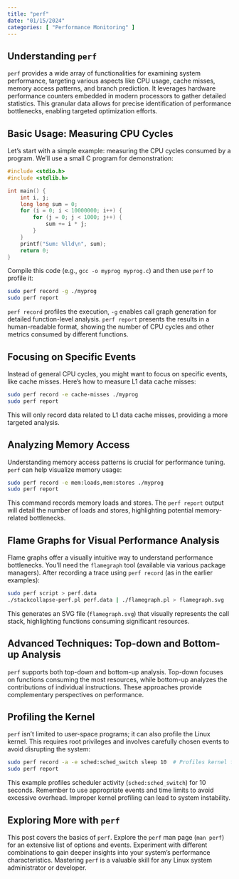 ```yaml
---
title: "perf"
date: "01/15/2024"
categories: [ "Performance Monitoring" ]
---
```

## Understanding `perf`

`perf` provides a wide array of functionalities for examining system performance, targeting various aspects like CPU usage, cache misses, memory access patterns, and branch prediction. It leverages hardware performance counters embedded in modern processors to gather detailed statistics.  This granular data allows for precise identification of performance bottlenecks, enabling targeted optimization efforts.


## Basic Usage: Measuring CPU Cycles

Let's start with a simple example: measuring the CPU cycles consumed by a program. We'll use a small C program for demonstration:

```c
#include <stdio.h>
#include <stdlib.h>

int main() {
    int i, j;
    long long sum = 0;
    for (i = 0; i < 10000000; i++) {
        for (j = 0; j < 1000; j++) {
            sum += i * j;
        }
    }
    printf("Sum: %lld\n", sum);
    return 0;
}
```

Compile this code (e.g., `gcc -o myprog myprog.c`) and then use `perf` to profile it:

```bash
sudo perf record -g ./myprog
sudo perf report
```

`perf record` profiles the execution,  `-g` enables call graph generation for detailed function-level analysis. `perf report` presents the results in a human-readable format, showing the number of CPU cycles and other metrics consumed by different functions.


## Focusing on Specific Events

Instead of general CPU cycles, you might want to focus on specific events, like cache misses.  Here's how to measure L1 data cache misses:

```bash
sudo perf record -e cache-misses ./myprog
sudo perf report
```

This will only record data related to L1 data cache misses, providing a more targeted analysis.


## Analyzing Memory Access

Understanding memory access patterns is crucial for performance tuning.  `perf` can help visualize memory usage:

```bash
sudo perf record -e mem:loads,mem:stores ./myprog
sudo perf report
```

This command records memory loads and stores. The `perf report` output will detail the number of loads and stores, highlighting potential memory-related bottlenecks.


## Flame Graphs for Visual Performance Analysis

Flame graphs offer a visually intuitive way to understand performance bottlenecks.  You'll need the `flamegraph` tool (available via various package managers). After recording a trace using `perf record` (as in the earlier examples):

```bash
sudo perf script > perf.data
./stackcollapse-perf.pl perf.data | ./flamegraph.pl > flamegraph.svg
```

This generates an SVG file (`flamegraph.svg`) that visually represents the call stack, highlighting functions consuming significant resources.


## Advanced Techniques: Top-down and Bottom-up Analysis

`perf` supports both top-down and bottom-up analysis.  Top-down focuses on functions consuming the most resources, while bottom-up analyzes the contributions of individual instructions.  These approaches provide complementary perspectives on performance.


## Profiling the Kernel

`perf` isn't limited to user-space programs; it can also profile the Linux kernel.  This requires root privileges and involves carefully chosen events to avoid disrupting the system:

```bash
sudo perf record -a -e sched:sched_switch sleep 10  # Profiles kernel for 10 seconds
sudo perf report
```


This example profiles scheduler activity (`sched:sched_switch`) for 10 seconds. Remember to use appropriate events and time limits to avoid excessive overhead.  Improper kernel profiling can lead to system instability.



## Exploring More with `perf`

This post covers the basics of `perf`.  Explore the `perf` man page (`man perf`) for an extensive list of options and events.  Experiment with different combinations to gain deeper insights into your system's performance characteristics.  Mastering `perf` is a valuable skill for any Linux system administrator or developer.

